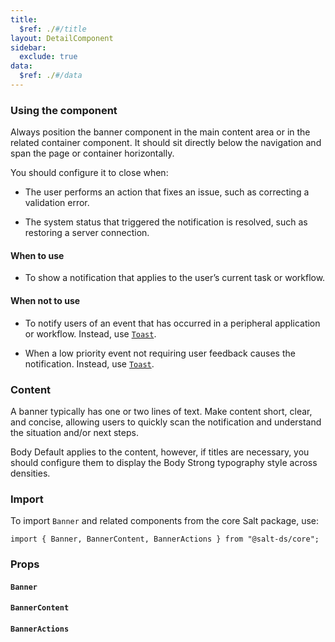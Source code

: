 ```yaml
---
title:
  $ref: ./#/title
layout: DetailComponent
sidebar:
  exclude: true
data:
  $ref: ./#/data
---
```


### Using the component

Always position the banner component in the main content area or in the related container component. It should sit directly below the navigation and span the page or container horizontally.

You should configure it to close when:

- The user performs an action that fixes an issue, such as correcting a validation error.

- The system status that triggered the notification is resolved, such as restoring a server connection.

#### When to use

- To show a notification that applies to the user’s current task or workflow.

#### When not to use

- To notify users of an event that has occurred in a peripheral application or workflow. Instead, use [`Toast`](../toast).

- When a low priority event not requiring user feedback causes the notification. Instead, use [`Toast`](../toast).

### Content

A banner typically has one or two lines of text. Make content short, clear, and concise, allowing users to quickly scan the notification and understand the situation and/or next steps.

Body Default applies to the content, however, if titles are necessary, you should configure them to display the Body Strong typography style across densities.

### Import

To import `Banner` and related components from the core Salt package, use:

```
import { Banner, BannerContent, BannerActions } from "@salt-ds/core";
```

### Props

#### `Banner`

<PropsTable componentName="Banner" />

#### `BannerContent`

<PropsTable componentName="BannerContent" />

#### `BannerActions`

<PropsTable componentName="BannerActions" />
